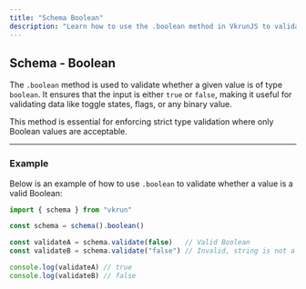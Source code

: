 ```yaml
---
title: "Schema Boolean"
description: "Learn how to use the .boolean method in VkrunJS to validate Boolean values with precision and reliability."
---
```


## Schema - Boolean

The `.boolean` method is used to validate whether a given value is of type `boolean`. It ensures that the input is either `true` or `false`, making it useful for validating data like toggle states, flags, or any binary value.

This method is essential for enforcing strict type validation where only Boolean values are acceptable.

---

### Example

Below is an example of how to use `.boolean` to validate whether a value is a valid Boolean:

```ts
import { schema } from "vkrun"

const schema = schema().boolean()

const validateA = schema.validate(false)   // Valid Boolean
const validateB = schema.validate("false") // Invalid, string is not a Boolean

console.log(validateA) // true
console.log(validateB) // false
```